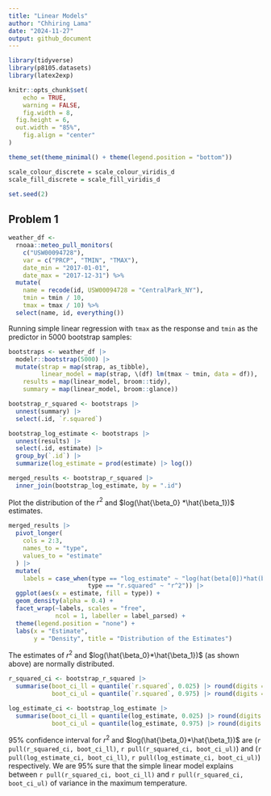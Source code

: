 ```yaml
---
title: "Linear Models"
author: "Chhiring Lama"
date: "2024-11-27"
output: github_document
---
```


```r
library(tidyverse)
library(p8105.datasets)
library(latex2exp)

knitr::opts_chunk$set(
	echo = TRUE,
	warning = FALSE,
	fig.width = 8, 
  fig.height = 6,
  out.width = "85%", 
	fig.align = "center"
)

theme_set(theme_minimal() + theme(legend.position = "bottom"))

scale_colour_discrete = scale_colour_viridis_d
scale_fill_discrete = scale_fill_viridis_d

set.seed(2)
```

## Problem 1 
```r
weather_df <-  
  rnoaa::meteo_pull_monitors(
    c("USW00094728"),
    var = c("PRCP", "TMIN", "TMAX"), 
    date_min = "2017-01-01",
    date_max = "2017-12-31") %>%
  mutate(
    name = recode(id, USW00094728 = "CentralPark_NY"),
    tmin = tmin / 10,
    tmax = tmax / 10) %>%
  select(name, id, everything())
```

Running simple linear regression with `tmax` as the response and `tmin` as the predictor in 5000 bootstrap samples:
```r
bootstraps <- weather_df |> 
  modelr::bootstrap(5000) |> 
  mutate(strap = map(strap, as_tibble), 
         linear_model = map(strap, \(df) lm(tmax ~ tmin, data = df)), 
    results = map(linear_model, broom::tidy), 
    summary = map(linear_model, broom::glance))

bootstrap_r_squared <- bootstraps |> 
  unnest(summary) |> 
  select(.id, `r.squared`) 

bootstrap_log_estimate <- bootstraps |> 
  unnest(results) |> 
  select(.id, estimate) |> 
  group_by(`.id`) |> 
  summarize(log_estimate = prod(estimate) |> log()) 

merged_results <- bootstrap_r_squared |> 
  inner_join(bootstrap_log_estimate, by = ".id")
```

Plot the distribution of the $r^2$ and $log(\hat{\beta_0} *\hat{\beta_1})$ estimates. 
```r
merged_results |> 
  pivot_longer(
    cols = 2:3, 
    names_to = "type",
    values_to = "estimate"
  ) |> 
  mutate(
    labels = case_when(type == "log_estimate" ~ "log(hat(beta[0])*hat(beta[1]))", 
                      type == "r.squared" ~ "r^2")) |> 
  ggplot(aes(x = estimate, fill = type)) +
  geom_density(alpha = 0.4) +
  facet_wrap(~labels, scales = "free", 
             ncol = 1, labeller = label_parsed) +
  theme(legend.position = "none") +
  labs(x = "Estimate", 
       y = "Density", title = "Distribution of the Estimates")
```

The estimates of $r^2$ and $log(\hat{\beta_0}*\hat{\beta_1})$ (as shown above) are normally distributed. 

```r
r_squared_ci <- bootstrap_r_squared |> 
  summarise(boot_ci_ll = quantile(`r.squared`, 0.025) |> round(digits = 3), 
            boot_ci_ul = quantile(`r.squared`, 0.975) |> round(digits = 3))

log_estimate_ci <- bootstrap_log_estimate |> 
  summarise(boot_ci_ll = quantile(log_estimate, 0.025) |> round(digits = 3), 
            boot_ci_ul = quantile(log_estimate, 0.975) |> round(digits = 3))
```
95% confidence interval for $r^2$ and $log(\hat{\beta_0}*\hat{\beta_1})$ are (`r pull(r_squared_ci, boot_ci_ll)`, `r pull(r_squared_ci, boot_ci_ul)`) and (`r pull(log_estimate_ci, boot_ci_ll)`, `r pull(log_estimate_ci, boot_ci_ul)`) respectively. We are 95% sure that the simple linear model explains between `r pull(r_squared_ci, boot_ci_ll)` and `r pull(r_squared_ci, boot_ci_ul)` of variance in the maximum temperature. 




